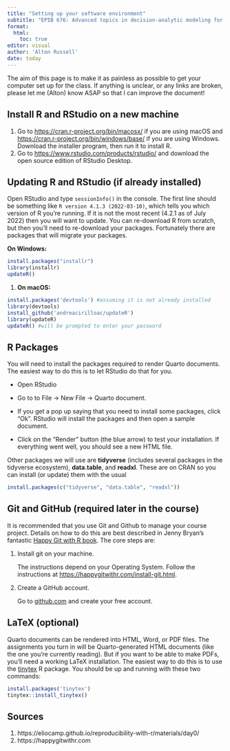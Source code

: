 ```yaml
---
title: "Setting up your software environment"
subtitle: "EPIB 676: Advanced topics in decision-analytic modeling for health"
format:
  html:
    toc: true
editor: visual
author: 'Alton Russell'
date: today
---
```


The aim of this page is to make it as painless as possible to get your computer set up for the class. If anything is unclear, or any links are broken, please let me (Alton) know ASAP so that I can improve the document! 

## Install R and RStudio on a new machine

1.  Go to <https://cran.r-project.org/bin/macosx/> if you are using macOS and <https://cran.r-project.org/bin/windows/base/> if you are using Windows. Download the installer program, then run it to install R.
2.  Go to <https://www.rstudio.com/products/rstudio/> and download the open source edition of RStudio Desktop.

## Updating R and RStudio (if already installed)

Open RStudio and type `sessionInfo()` in the console. The first line should be something like `R version 4.1.3 (2022-03-10)`, which tells you which version of R you're running. If it is not the most recent (4.2.1 as of July 2022) then you will want to update. You can re-download R from scratch, but then you'll need to re-download your packages. Fortunately there are packages that will migrate your packages.

**On Windows:**

``` r
install.packages("installr")
library(installr)
updateR()
```

1.  **On macOS:**

``` r
install.packages('devtools') #assuming it is not already installed
library(devtools)
install_github('andreacirilloac/updateR')
library(updateR)
updateR() #will be prompted to enter your password
```

## R Packages

You will need to install the packages required to render Quarto documents. The easiest way to do this is to let RStudio do that for you.

-   Open RStudio

-   Go to to File -\> New File -\> Quarto document.

-   If you get a pop up saying that you need to install some packages, click "Ok". RStudio will install the packages and then open a sample document.

-   Click on the "Render" button (the blue arrow) to test your installation. If everything went well, you should see a new HTML file.

Other packages we will use are **tidyverse** (includes several packages in the tidyverse ecosystem), **data.table**, and **readxl**. These are on CRAN so you can install (or update) them with the usual

``` r
install.packages(c("tidyverse", "data.table", "readxl"))
```

## Git and GitHub (required later in the course)

It is recommended that you use Git and Github to manage your course project. Details on how to do this are best described in Jenny Bryan's fantastic [Happy Git with R book](https://happygitwithr.com/install-intro.html). The core steps are:

1.  Install git on your machine.\

    The instructions depend on your Operating System. Follow the instructions at <https://happygitwithr.com/install-git.html>.

2.  Create a GitHub account.\

    Go to [github.com](github.com) and create your free account.

## LaTeX (optional)

Quarto documents can be rendered into HTML, Word, or PDF files. The assignments you turn in will be Quarto-generated HTML documents (like the one you're currently reading). But if you want to be able to make PDFs, you'll need a working LaTeX installation. The easiest way to do this is to use the [tinytex](https://yihui.org/tinytex/) R package. You should be up and running with these two commands:

``` r
install.packages('tinytex')
tinytex::install_tinytex()
```

## Sources

1.  https://eliocamp.github.io/reproducibility-with-r/materials/day0/
2.  https://happygitwithr.com
